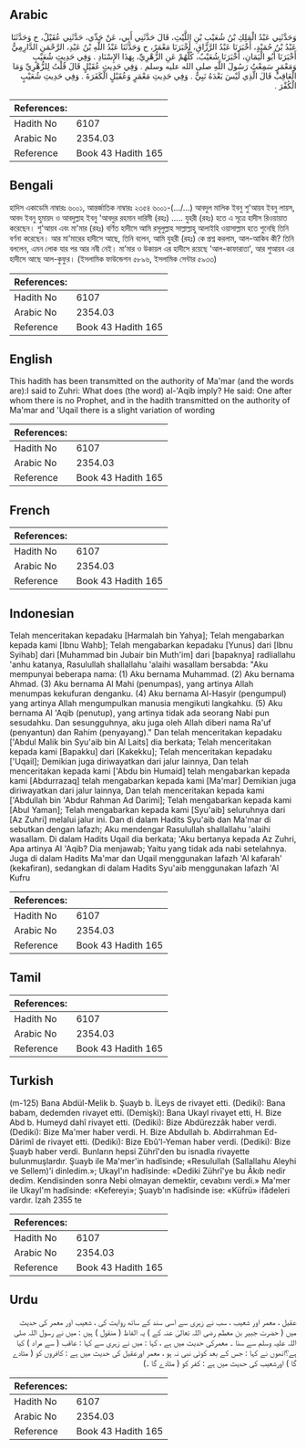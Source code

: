 ## Arabic


<div dir="rtl" lang="ar" style={{fontSize:'larger',backgroundColor:'#f8f9fa',padding:20}}>
وَحَدَّثَنِي عَبْدُ الْمَلِكِ بْنُ شُعَيْبِ بْنِ اللَّيْثِ، قَالَ حَدَّثَنِي أَبِي، عَنْ جَدِّي، حَدَّثَنِي عُقَيْلٌ، ح وَحَدَّثَنَا عَبْدُ بْنُ حُمَيْدٍ، أَخْبَرَنَا عَبْدُ الرَّزَّاقِ، أَخْبَرَنَا مَعْمَرٌ، ح وَحَدَّثَنَا عَبْدُ اللَّهِ بْنُ عَبْدِ، الرَّحْمَنِ الدَّارِمِيُّ أَخْبَرَنَا أَبُو الْيَمَانِ، أَخْبَرَنَا شُعَيْبٌ، كُلُّهُمْ عَنِ الزُّهْرِيِّ، بِهَذَا الإِسْنَادِ ‏.‏ وَفِي حَدِيثِ شُعَيْبٍ وَمَعْمَرٍ سَمِعْتُ رَسُولَ اللَّهِ صلى الله عليه وسلم ‏.‏ وَفِي حَدِيثِ عُقَيْلٍ قَالَ قُلْتُ لِلزُّهْرِيِّ وَمَا الْعَاقِبُ قَالَ الَّذِي لَيْسَ بَعْدَهُ نَبِيٌّ ‏.‏ وَفِي حَدِيثِ مَعْمَرٍ وَعُقَيْلٍ الْكَفَرَةَ ‏.‏ وَفِي حَدِيثِ شُعَيْبٍ الْكُفْرَ ‏.‏
</div>
<div style={{backgroundColor:'#f8f9fa',padding:20, marginBottom: 10}}><table> <thead> <tr> <th>References:</th> <th></th> </tr> </thead> <tbody><tr><td>Hadith No</td><td>6107</td></tr><tr><td>Arabic No</td><td>2354.03</td></tr><tr><td>Reference</td><td>Book 43 Hadith 165</td></tr></tbody></table></div>

## Bengali


<div dir="ltr" lang="bn" style={{fontSize:'larger',backgroundColor:'#f8f9fa',padding:20}}>
হাদিস একাডেমি নাম্বারঃ ৬০০১, আন্তর্জাতিক নাম্বারঃ ২৩৫৪ ৬০০১-(.../...) আবদুল মালিক ইবনু শু'আয়ব ইবনু লায়স, আবদ ইবনু হুমায়দ ও আবদুল্লাহ ইবনু 'আবদুর রহমান দারিমী (রহঃ) ..... যুহরী (রহঃ) হতে এ সূত্রে হাদীস রিওয়ায়াত করেছেন। শু'আয়ব এবং মা'মার (রহঃ) বর্ণিত হাদীসে আমি রসূলুল্লাহ সাল্লাল্লাহু আলাইহি ওয়াসাল্লাম হতে শুনেছি তিনি বর্ণনা করেছেন। আর মা'মারের হাদীসে আছে, তিনি বলেন, আমি যুহরী (রহঃ) কে প্রশ্ন করলাম, আল-আকিব কী? তিনি বললেন, এমন লোক যার পর আর নবী নেই। মা’মার ও উকায়ল এর হাদীসে রয়েছে 'আল-কাফারাতা', আর শুআয়ব এর হাদীসে আছে আল-কুফুর। (ইসলামিক ফাউন্ডেশন ৫৮৯৬, ইসলামিক সেন্টার ৫৯৩৩)
</div>
<div style={{backgroundColor:'#f8f9fa',padding:20, marginBottom: 10}}><table> <thead> <tr> <th>References:</th> <th></th> </tr> </thead> <tbody><tr><td>Hadith No</td><td>6107</td></tr><tr><td>Arabic No</td><td>2354.03</td></tr><tr><td>Reference</td><td>Book 43 Hadith 165</td></tr></tbody></table></div>

## English


<div dir="ltr" lang="en" style={{fontSize:'larger',backgroundColor:'#f8f9fa',padding:20}}>
This hadith has been transmitted on the authority of Ma'mar (and the words are):I said to Zuhri: What does (the word) al-'Aqib imply? He said: One after whom there is no Prophet, and in the hadith transmitted on the authority of Ma'mar and 'Uqail there is a slight variation of wording
</div>
<div style={{backgroundColor:'#f8f9fa',padding:20, marginBottom: 10}}><table> <thead> <tr> <th>References:</th> <th></th> </tr> </thead> <tbody><tr><td>Hadith No</td><td>6107</td></tr><tr><td>Arabic No</td><td>2354.03</td></tr><tr><td>Reference</td><td>Book 43 Hadith 165</td></tr></tbody></table></div>

## French


<div dir="ltr" lang="fr" style={{fontSize:'larger',backgroundColor:'#f8f9fa',padding:20}}>

</div>
<div style={{backgroundColor:'#f8f9fa',padding:20, marginBottom: 10}}><table> <thead> <tr> <th>References:</th> <th></th> </tr> </thead> <tbody><tr><td>Hadith No</td><td>6107</td></tr><tr><td>Arabic No</td><td>2354.03</td></tr><tr><td>Reference</td><td>Book 43 Hadith 165</td></tr></tbody></table></div>

## Indonesian


<div dir="ltr" lang="id" style={{fontSize:'larger',backgroundColor:'#f8f9fa',padding:20}}>
Telah menceritakan kepadaku [Harmalah bin Yahya]; Telah mengabarkan kepada kami [Ibnu Wahb]; Telah mengabarkan kepadaku [Yunus] dari [Ibnu Syihab] dari [Muhammad bin Jubair bin Muth'im] dari [bapaknya] radliallahu 'anhu katanya, Rasulullah shallallahu 'alaihi wasallam bersabda: "Aku mempunyai beberapa nama: (1) Aku bernama Muhammad. (2) Aku bernama Ahmad. (3) Aku bernama Al Mahi (penumpas), yang artinya Allah menumpas kekufuran denganku. (4) Aku bernama Al-Hasyir (pengumpul) yang artinya Allah mengumpulkan manusia mengikuti langkahku. (5) Aku bernama Al 'Aqib (penutup), yang artinya tidak ada seorang Nabi pun sesudahku. Dan sesungguhnya, aku juga oleh Allah diberi nama Ra'uf (penyantun) dan Rahim (penyayang)." Dan telah menceritakan kepadaku ['Abdul Malik bin Syu'aib bin Al Laits] dia berkata; Telah menceritakan kepada kami [Bapakku] dari [Kakekku]; Telah menceritakan kepadaku ['Uqail]; Demikian juga diriwayatkan dari jalur lainnya, Dan telah menceritakan kepada kami ['Abdu bin Humaid] telah mengabarkan kepada kami [Abdurrazaq] telah mengabarkan kepada kami [Ma'mar] Demikian juga diriwayatkan dari jalur lainnya, Dan telah menceritakan kepada kami ['Abdullah bin 'Abdur Rahman Ad Darimi]; Telah mengabarkan kepada kami [Abul Yaman]; Telah mengabarkan kepada kami [Syu'aib] seluruhnya dari [Az Zuhri] melalui jalur ini. Dan di dalam Hadits Syu'aib dan Ma'mar di sebutkan dengan lafazh; Aku mendengar Rasulullah shallallahu 'alaihi wasallam. Di dalam Hadits Uqail dia berkata; 'Aku bertanya kepada Az Zuhri, Apa artinya Al 'Aqib? Dia menjawab; Yaitu yang tidak ada nabi setelahnya. Juga di dalam Hadits Ma'mar dan Uqail menggunakan lafazh 'Al kafarah' (kekafiran), sedangkan di dalam Hadits Syu'aib menggunakan lafazh 'Al Kufru
</div>
<div style={{backgroundColor:'#f8f9fa',padding:20, marginBottom: 10}}><table> <thead> <tr> <th>References:</th> <th></th> </tr> </thead> <tbody><tr><td>Hadith No</td><td>6107</td></tr><tr><td>Arabic No</td><td>2354.03</td></tr><tr><td>Reference</td><td>Book 43 Hadith 165</td></tr></tbody></table></div>

## Tamil


<div dir="ltr" lang="ta" style={{fontSize:'larger',backgroundColor:'#f8f9fa',padding:20}}>

</div>
<div style={{backgroundColor:'#f8f9fa',padding:20, marginBottom: 10}}><table> <thead> <tr> <th>References:</th> <th></th> </tr> </thead> <tbody><tr><td>Hadith No</td><td>6107</td></tr><tr><td>Arabic No</td><td>2354.03</td></tr><tr><td>Reference</td><td>Book 43 Hadith 165</td></tr></tbody></table></div>

## Turkish


<div dir="ltr" lang="tr" style={{fontSize:'larger',backgroundColor:'#f8f9fa',padding:20}}>
(m-125) Bana Abdül-Melik b. Şuayb b. İLeys de rivayet etti. (Dediki): Bana babam, dedemden rivayet etti. (Demişki): Bana Ukayl rivayet etti, H. Bize Abd b. Humeyd dahî rivayet etti. (Dediki): Bize Abdürezzâk haber verdi. (Dediki): Bize Ma'mer haber verdi. H. Bize Abdullah b. Abdirrahman Ed-Dârimî de rivayet etti. (Dediki): Bize Ebû'l-Yeman haber verdi. (Dediki): Bize Şuayb haber verdi. Bunların hepsi Zührî'den bu isnadla rivayette bulunmuşlardır. Şuayb ile Ma'mer'in hadîsinde; «Resulullah (Sallallahu Aleyhi ve Sellem)'i dinledim.»; Ukayl'ın hadîsinde: «Dediki Zührî'ye bu Âkıb nedir dedim. Kendisinden sonra Nebi olmayan demektir, cevabını verdi.» Ma'mer ile Ukayl'm hadîsinde: «Kefereyi»; Şuayb'ın hadîsinde ise: «Küfrü» ifâdeleri vardır. İzah 2355 te
</div>
<div style={{backgroundColor:'#f8f9fa',padding:20, marginBottom: 10}}><table> <thead> <tr> <th>References:</th> <th></th> </tr> </thead> <tbody><tr><td>Hadith No</td><td>6107</td></tr><tr><td>Arabic No</td><td>2354.03</td></tr><tr><td>Reference</td><td>Book 43 Hadith 165</td></tr></tbody></table></div>

## Urdu


<div dir="rtl" lang="ur" style={{fontSize:'larger',backgroundColor:'#f8f9fa',padding:20}}>
عقیل ، معمر اور شعیب ، سب نے زہری سے اسی سند کے ساتھ روایت کی ، شعیب اور معمر کی حدیث میں ( حضرت جبیر بن معطم رضی اللہ تعالیٰ عنہ کے ) یہ الفاظ ( منقول ) ہیں : میں نے رسول اللہ صلی اللہ علیہ وسلم سے سنا ۔ معمرکی حدیث میں ہے ، کہا : میں نے زہری سے کہا : عاقب ( سے مراد ) کیا ہے؟انھوں نے کہا : جس کے بعد کوئی نبی نہ ہو ، معمر اورعقیل کی حدیث میں ہے : کافروں کو ( مٹادے گا ) اورشعیب کی حدیث میں ہے : کفر کو ( مٹادے گا ۔)
</div>
<div style={{backgroundColor:'#f8f9fa',padding:20, marginBottom: 10}}><table> <thead> <tr> <th>References:</th> <th></th> </tr> </thead> <tbody><tr><td>Hadith No</td><td>6107</td></tr><tr><td>Arabic No</td><td>2354.03</td></tr><tr><td>Reference</td><td>Book 43 Hadith 165</td></tr></tbody></table></div>